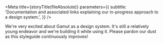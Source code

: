 
<Meta
  title={storyTitle(fileAbsolute)}
  parameters={{
    subtitle:
      'Documentation and associated links explaining our in-progress approach to a design system.',
  }}
/>

We're very excited about Gamut as a design system.
It's still a relatively young endeavor and we're building it while using it.
Please pardon our dust as this styleguide continuously improves!

<TableOfContents />
